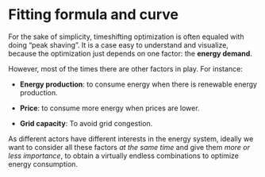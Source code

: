 # Fitting formula and curve

For the sake of simplicity, timeshifting optimization is often equaled with doing "peak shaving". It is a case easy to understand and visualize, because the optimization just depends on one factor: the **energy demand**. 

However, most of the times there are other factors in play. For instance:

- **Energy production**: to consume energy when there is renewable energy production. 

- **Price**: to consume more energy when prices are lower.

- **Grid capacity**: To avoid grid congestion.

As different actors have different interests in the energy system, ideally we want to consider all these factors *at the same time* and give them *more or less importance*, to obtain a virtually endless combinations to optimize energy consumption.
